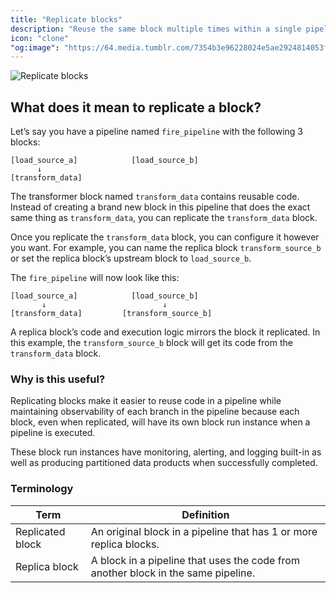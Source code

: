```yaml
---
title: "Replicate blocks"
description: "Reuse the same block multiple times within a single pipeline."
icon: "clone"
"og:image": "https://64.media.tumblr.com/7354b3e96228024e5ae2924814053f98/tumblr_pcpk4z3lX11sgefjfo9_500.gif"
---
```


<Frame>
  <img alt="Replicate blocks" src="https://64.media.tumblr.com/7354b3e96228024e5ae2924814053f98/tumblr_pcpk4z3lX11sgefjfo9_500.gif" />
</Frame>

## What does it mean to replicate a block?

Let’s say you have a pipeline named `fire_pipeline` with the following 3 blocks:

```
[load_source_a]            [load_source_b]
      ↓
[transform_data]
```

The transformer block named `transform_data` contains reusable code. Instead of creating a brand
new block in this pipeline that does the exact same thing as `transform_data`, you can replicate
the `transform_data` block.

Once you replicate the `transform_data` block, you can configure it however you want. For example,
you can name the replica block `transform_source_b` or
set the replica block’s upstream block to `load_source_b`.

The `fire_pipeline` will now look like this:

```
[load_source_a]            [load_source_b]
       ↓                          ↓
[transform_data]         [transform_source_b]
```

A replica block’s code and execution logic mirrors the block it replicated.
In this example, the `transform_source_b` block will get its code from the `transform_data` block.

### Why is this useful?

Replicating blocks make it easier to reuse code in a pipeline while maintaining observability of
each branch in the pipeline because each block, even when replicated, will have its own block
run instance when a pipeline is executed.

These block run instances have monitoring, alerting, and logging built-in as well as producing
partitioned data products when successfully completed.

### Terminology

| Term | Definition |
| --- | --- |
| Replicated block | An original block in a pipeline that has 1 or more replica blocks. |
| Replica block | A block in a pipeline that uses the code from another block in the same pipeline. |

